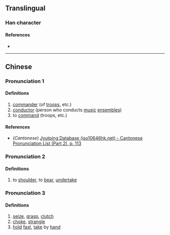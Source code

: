 {{character info}}
==Translingual==

===Han character===
{{Han char|rn=64|rad=手|as=05|sn=8|four=|canj=QMNR|ids=⿰扌可}}

====References====
* {{Han ref|kx=0423.090|dkj=11918|dj=0771.090|hdz=31849.020|uh=62B2|ud=25266}}

----

==Chinese==
{{zh-forms}}

===Pronunciation 1===
{{zh-pron
|m=hē
|c=ho1
|mc=y
|oc=y
|ma=
|cat=n,v
}}

====Definitions====
{{zh-hanzi}}

# [[commander]] (of [[troops]], etc.)
# [[conductor]] (person who conducts [[music]] [[ensemble]]s)
# to [[command]] (troops, etc.)

====References====
* (''Cantonese'') [http://www.iso10646hk.net/jp/document/download.jsp Jyutping Database (iso10646hk.net) - Cantonese Pronunciation List (Part 2), p. 113]

===Pronunciation 2===
{{zh-pron
|m=hè
|c=
|ma=
|cat=v
}}

====Definitions====
{{zh-hanzi}}

# to [[shoulder]], to [[bear]], [[undertake]]

===Pronunciation 3===
{{zh-pron
|m=qiā
|c=
|ma=
|cat=v
}}

====Definitions====
{{zh-hanzi}}

# [[seize]], [[grasp]], [[clutch]]
# [[choke]], [[strangle]]
# [[hold]] [[fast]], [[take]] by [[hand]]